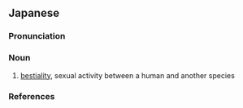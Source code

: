==Japanese==
{{wikipedia|lang=ja}}
{{ja-kanjitab|じゅう|かん|yomi=o}}

===Pronunciation===
{{ja-pron|yomi=o|じゅうかん|acc=0|acc_ref=DJR}}

===Noun===
{{ja-noun|kyu=獸姦|じゅうかん|hhira=じうかん}}

# [[bestiality]], sexual activity between a human and another species

===References===
<references/>